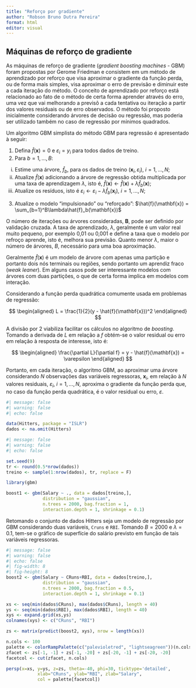 ---
title: "Reforço por gradiente"
author: "Robson Bruno Dutra Pereira"
format: html
editor: visual
---

## Máquinas de reforço de gradiente

As máquinas de reforço de gradiente (*gradient boosting machines* - GBM) foram propostas por Gerome Friedman e consistem em um método de aprendizado por reforço que visa aproximar o gradiente da função perda, ou de forma mais simples, visa aproximar o erro de previsão e diminuir este a cada iteração do método. O conceito de aprendizado por reforço está relacionado ao fato de o método de certa forma aprender através do erro, uma vez que vai melhorando a previsõ a cada tentativa ou iteração a partir dos valores residuais ou de erro observados. O método foi proposto inicialmente considerando árvores de decisão ou regressão, mas poderia ser utilizado também no caso de regressão por mínimos quadrados.

Um algoritmo GBM simplista do método GBM para regressão é apresentado à seguir:

1.  Defina $\hat{f}(\mathbf{x})=0$ e $\varepsilon_i = y_i$ para todos dados de treino.
2.  Para $b=1,...,B$:

```{=html}
<!-- -->
```
i)  Estime uma árvore, $\hat{f}_b$, para os dados de treino $(\mathbf{x}_i,\varepsilon_i)$, $i=1,...,N$;
ii) Atualize $\hat{f}(\mathbf{x})$ adicionando a árvore de regressão obtida multiplicada por uma taxa de aprendizagem $\lambda$, isto é, $\hat{f}(\mathbf{x}) \leftarrow \hat{f}(\mathbf{x}) + \lambda\hat{f}_b(\mathbf{x})$;
iii) Atualize os resíduos, isto é $\varepsilon_i \leftarrow \varepsilon_i - \lambda\hat{f}_b(\mathbf{x}_i)$, $i=1,...,N$;

```{=html}
<!-- -->
```
3.  Atualize o modelo "impulsionado" ou "reforçado": $\hat{f}(\mathbf{x}) = \sum_{b=1}^B\lambda\hat{f}_b(\mathbf{x})$

O número de iterações ou árvores consideradas, $\mathbf{B}$, pode ser definido por validação cruzada. A taxa de aprendizado, $\lambda$, geralmente é um valor real muito pequeno, por exemplo 0,01 ou 0,001 e define a taxa que o modelo por refroço aprende, isto é, melhora sua previsão. Quanto menor $\lambda$, maior o número de árvores, $B$, necessário para uma boa aproximação.

Geralmente $\hat{f}(\mathbf{x})$ é um modelo de árvore com apenas uma partição e portanto dois nós terminais ou regiões, sendo portanto um aprendiz fraco (*weak leaner*). Em alguns casos pode ser interessante modelos com árvores com duas partições, o que de certa forma implica em modelos com interação.

Considerando a função perda quadrática comumente usada em problemas de regressão:

$$
\begin{aligned}
L = \frac{1}{2}(y - \hat{f}(\mathbf{x}))^2
\end{aligned}
$$

A divisão por 2 viabiliza facilitar os cálculos no algoritmo de *boosting*. Tomando a derivada de $L$ em relação a $f$ obtém-se o valor residual ou erro em relação à resposta de interesse, isto é:

$$
\begin{aligned}
\frac{\partial L}{\partial f} = y - \hat{f}(\mathbf{x}) = \varepsilon
\end{aligned}
$$

Portanto, em cada iteração, o algoritmo GBM, ao aproximar uma árvore considerando $N$ observações das variáveis regressoras, $\mathbf{x}_i$, em relação à $N$ valores residuais, $\varepsilon_i$, $i=1,...,N$, aproxima o gradiente da função perda que, no caso da função perda quadrática, é o valor residual ou erro, $\varepsilon$.

```{r}
#| message: false
#| warning: false
#| echo: false

data(Hitters, package = "ISLR")
dados <- na.omit(Hitters)
```

```{r}
#| message: false
#| warning: false
#| echo: false

set.seed(9)
tr <- round(0.5*nrow(dados))
treino <- sample(1:nrow(dados), tr, replace = F)

library(gbm)

boost1 <- gbm(Salary ~ ., data = dados[treino,],
              distribution = "gaussian", 
              n.trees = 2000, bag.fraction = 1, 
              interaction.depth = 1, shrinkage = 0.1)
```

Retomando o conjunto de dados Hitters seja um modelo de regressão por GBM considerando duas variáveis, `Cruns` e `RBI`. Tomando $B=2000$ e $\lambda=0.1$, tem-se o gráfico de superfície do salário previsto em função de tais variáveis regressoras.

```{r}
#| message: false
#| warning: false
#| echo: false
#| fig-width: 8
#| fig-height: 8
boost2 <- gbm(Salary ~ CRuns+RBI, data = dados[treino,],
              distribution = "gaussian", 
              n.trees = 2000, bag.fraction = 0.5, 
              interaction.depth = 1, shrinkage = 0.1)

xs <- seq(min(dados$CRuns), max(dados$CRuns), length = 40)
ys <- seq(min(dados$RBI), max(dados$RBI), length = 40)
xys <- expand.grid(xs,ys)
colnames(xys) <- c("CRuns", "RBI")

zs <- matrix(predict(boost2, xys), nrow = length(xs))

n.cols <- 100
palette <- colorRampPalette(c("palevioletred", "lightseagreen"))(n.cols)
zfacet <- zs[-1, -1] + zs[-1, -20] + zs[-20, -1] + zs[-20, -20]
facetcol <- cut(zfacet, n.cols)

persp(x=xs, y=ys, z=zs, theta=-40, phi=30, ticktype='detailed', 
            xlab="CRuns", ylab="RBI", zlab="Salary", 
            col = palette[facetcol])
```
